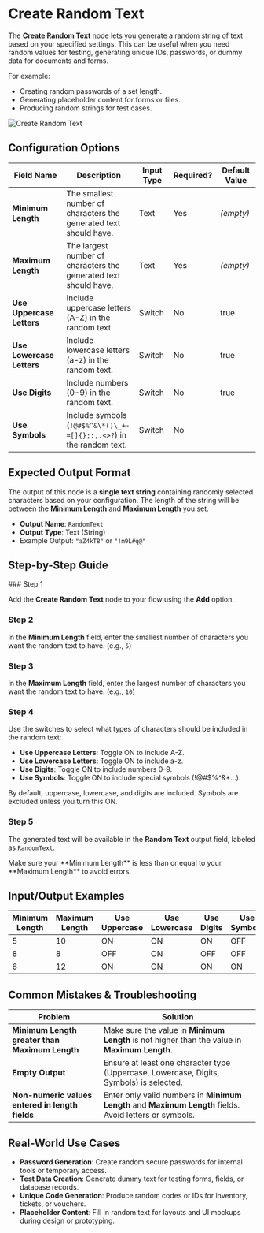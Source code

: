
# Create Random Text

The **Create Random Text** node lets you generate a random string of text based on your specified settings. This can be useful when you need random values for testing, generating unique IDs, passwords, or dummy data for documents and forms.

For example:

- Creating random passwords of a set length.
- Generating placeholder content for forms or files.
- Producing random strings for test cases.

![Create Random Text](./create-random-text.png)

## Configuration Options

| Field Name                | Description                                                         | Input Type | Required? | Default Value |
| ------------------------- | ------------------------------------------------------------------- | ---------- | --------- | ------------- |
| **Minimum Length**        | The smallest number of characters the generated text should have.   | Text       | Yes       | _(empty)_     |
| **Maximum Length**        | The largest number of characters the generated text should have.    | Text       | Yes       | _(empty)_     |
| **Use Uppercase Letters** | Include uppercase letters (A-Z) in the random text.                 | Switch     | No        | true          |
| **Use Lowercase Letters** | Include lowercase letters (a-z) in the random text.                 | Switch     | No        | true          |
| **Use Digits**            | Include numbers (0-9) in the random text.                           | Switch     | No        | true          |
| **Use Symbols**           | Include symbols (`!@#$%^&\*()\_+-=[]{};:,.<>?`) in the random text. | Switch     | No        |

## Expected Output Format

The output of this node is a **single text string** containing randomly selected characters based on your configuration. The length of the string will be between the **Minimum Length** and **Maximum Length** you set.

- **Output Name**: `RandomText`
- **Output Type**: Text (String)
- Example Output: `"aZ4kT8"` or `"!m9L#q@"`

## Step-by-Step Guide

<Steps>
### Step 1

Add the **Create Random Text** node to your flow using the **Add** option.

### Step 2

In the **Minimum Length** field, enter the smallest number of characters you want the random text to have. (e.g., `5`)

### Step 3

In the **Maximum Length** field, enter the largest number of characters you want the random text to have. (e.g., `10`)

### Step 4

Use the switches to select what types of characters should be included in the random text:

- **Use Uppercase Letters**: Toggle ON to include A-Z.
- **Use Lowercase Letters**: Toggle ON to include a-z.
- **Use Digits**: Toggle ON to include numbers 0-9.
- **Use Symbols**: Toggle ON to include special symbols (!@#$%^&\*...).

By default, uppercase, lowercase, and digits are included. Symbols are excluded unless you turn this ON.

### Step 5

The generated text will be available in the **Random Text** output field, labeled as `RandomText`.

</Steps>

<Callout type="info" title="Tip">
  Make sure your **Minimum Length** is less than or equal to your **Maximum
  Length** to avoid errors.
</Callout>

## Input/Output Examples

| Minimum Length | Maximum Length | Use Uppercase | Use Lowercase | Use Digits | Use Symbols | Example Output |
| -------------- | -------------- | ------------- | ------------- | ---------- | ----------- | -------------- |
| 5              | 10             | ON            | ON            | ON         | OFF         | `a9ZtP`        |
| 8              | 8              | OFF           | ON            | OFF        | OFF         | `qwertyui`     |
| 6              | 12             | ON            | ON            | ON         | ON          | `A7#d8!Lp`     |

## Common Mistakes & Troubleshooting

| Problem                                         | Solution                                                                                                |
| ----------------------------------------------- | ------------------------------------------------------------------------------------------------------- |
| **Minimum Length greater than Maximum Length**  | Make sure the value in **Minimum Length** is not higher than the value in **Maximum Length**.           |
| **Empty Output**                                | Ensure at least one character type (Uppercase, Lowercase, Digits, Symbols) is selected.                 |
| **Non-numeric values entered in length fields** | Enter only valid numbers in **Minimum Length** and **Maximum Length** fields. Avoid letters or symbols. |

## Real-World Use Cases

- **Password Generation**: Create random secure passwords for internal tools or temporary access.
- **Test Data Creation**: Generate dummy text for testing forms, fields, or database records.
- **Unique Code Generation**: Produce random codes or IDs for inventory, tickets, or vouchers.
- **Placeholder Content**: Fill in random text for layouts and UI mockups during design or prototyping.
